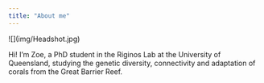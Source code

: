 ```yaml
---
title: "About me"
---
```


<div>

</div>

::: {#first-column}
\![\](img/Headshot.jpg)
:::

::: {#second-column}
Hi! I'm Zoe, a PhD student in the Riginos Lab at the University of Queensland, studying the genetic diversity, connectivity and adaptation of corals from the Great Barrier Reef.
:::
